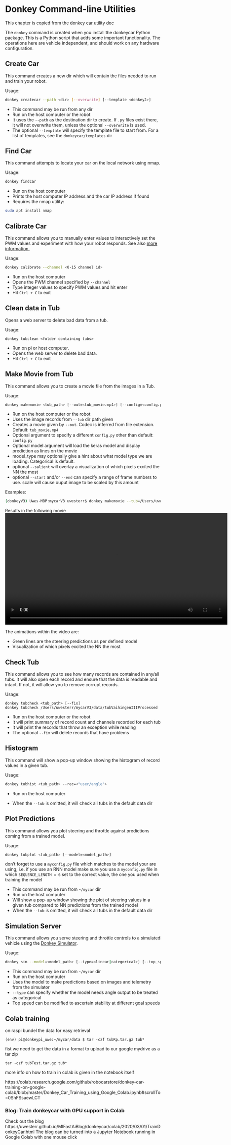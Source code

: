 
# Donkey Command-line Utilities

This chapter is copied from the [donkey car utility doc](https://github.com/autorope/donkeycar/blob/e23f8f1d2478a4d2132cd8b09e27faa00b393ff7/docs/utility/donkey.md)

The `donkey` command is created when you install the donkeycar Python package. This is a Python script that adds some important functionality. The operations here are vehicle independent, and should work on any hardware configuration.

## Create Car

This command creates a new dir which will contain the files needed to run and train your robot.

Usage:
```bash
donkey createcar --path <dir> [--overwrite] [--template <donkey2>]
```

* This command may be run from any dir
* Run on the host computer or the robot
* It uses the `--path` as the destination dir to create. If `.py` files exist there, it will not overwrite them, unless the optional `--overwrite` is used.
* The optional `--template` will specify the template file to start from. For a list of templates, see the `donkeycar/templates` dir

## Find Car

This command attempts to locate your car on the local network using nmap.

Usage:
```bash
donkey findcar
```

* Run on the host computer
* Prints the host computer IP address and the car IP address if found
* Requires the nmap utility:
```bash
sudo apt install nmap
```

## Calibrate Car

This command allows you to manually enter values to interactively set the PWM values and experiment with how your robot responds.
See also [more information.](http://docs.donkeycar.com/guide/calibrate/#calibrate-your-car)

Usage:
```bash
donkey calibrate --channel <0-15 channel id>
```

* Run on the host computer
* Opens the PWM channel specified by `--channel`
* Type integer values to specify PWM values and hit enter
* Hit `Ctrl + C` to exit

## Clean data in Tub

Opens a web server to delete bad data from a tub.

Usage:
```
donkey tubclean <folder containing tubs>
```

* Run on pi or host computer.
* Opens the web server to delete bad data.
* Hit `Ctrl + C` to exit


## Make Movie from Tub

This command allows you to create a movie file from the images in a Tub.

Usage:
```bash
donkey makemovie <tub_path> [--out=<tub_movie.mp4>] [--config=<config.py>] [--model=<model path>] [--model_type=(linear|categorical|rnn|imu|behavior|3d)] [--start=0] [--end=-1] [--scale=2] [--salient]
```

* Run on the host computer or the robot
* Uses the image records from `--tub` dir path given
* Creates a movie given by `--out`. Codec is inferred from file extension. Default: `tub_movie.mp4`
* Optional argument to specify a different `config.py` other than default: `config.py`
* Optional model argument will load the keras model and display prediction as lines on the movie
* model_type may optionally give a hint about what model type we are loading. Categorical is default.
* optional `--salient` will overlay a visualization of which pixels excited the NN the most
* optional `--start` and/or `--end` can specify a range of frame numbers to use.
scale will cause ouput image to be scaled by this amount

Examples:
```bash
(donkeyV3) Uwes-MBP:mycarV3 uwesterr$ donkey makemovie --tub=/Users/uwesterr/mycarV3/data/tubVaihingenIIIProcessed  --out=VaihingenTubMovieV3.mp4 --config=config.py --model=/Users/uwesterr/mycarV3/vaihingenIII.h5  --type=linear --start=0 --end=1000 --salient
```

Results in the following movie
<video width="720" controls>
  <source src="images/VaihingenTubMovieV3WithSteeringAndSalientLong.mp4" type="video/mp4">
</video>

The animations within the video are:

- Green lines are the steering predictions as per defined model
- Visualization of which pixels excited the NN the most

## Check Tub {#tubclean}

This command allows you to see how many records are contained in any/all tubs. It will also open each record and ensure that the data is readable and intact. If not, it will allow you to remove corrupt records.

Usage:
```
donkey tubcheck <tub_path> [--fix]
donkey tubcheck /Users/uwesterr/mycarV3/data/tubVaihingenIIIProcessed  
```

* Run on the host computer or the robot
* It will print summary of record count and channels recorded for each tub
* It will print the records that throw an exception while reading
* The optional `--fix` will delete records that have problems


## Histogram

This command will show a pop-up window showing the histogram of record values in a given tub.


Usage:
```bash
donkey tubhist <tub_path> --rec=<"user/angle">
```

* Run on the host computer

* When the `--tub` is omitted, it will check all tubs in the default data dir


## Plot Predictions

This command allows you plot steering and throttle against predictions coming from a trained model.

Usage:
```bash
donkey tubplot <tub_path> [--model=<model_path>]
```

don't forget to use a `myconfig.py` file which matches to the model your are using, i.e. if you use an RNN model make sure you use a `myconfig.py` file in which `SEQUENCE_LENGTH = 6` set to the correct value, the one you used when training the model

* This command may be run from `~/mycar` dir
* Run on the host computer
* Will show a pop-up window showing the plot of steering values in a given tub compared to NN predictions from the trained model
* When the `--tub` is omitted, it will check all tubs in the default data dir


## Simulation Server

This command allows you serve steering and throttle controls to a simulated vehicle using the [Donkey Simulator](/guide/simulator.md).

Usage:
```bash
donkey sim --model=<model_path> [--type=<linear|categorical>] [--top_speed=<speed>] [--config=<config.py>]
```

* This command may be run from `~/mycar` dir
* Run on the host computer
* Uses the model to make predictions based on images and telemetry from the simulator
* `--type` can specify whether the model needs angle output to be treated as categorical
* Top speed can be modified to ascertain stability at different goal speeds

## Colab training

on raspi bundel the data for easy retrieval

```
(env) pi@donkeypi_uwe:~/mycar/data $ tar -czf tubRp.tar.gz tub*

```


fist we need to get the data in a format to upload to our google mydrive as a tar zip 
```
tar -czf tubTest.tar.gz tub*
```

more info on how to train in colab is given in the notebook itself

https://colab.research.google.com/github/robocarstore/donkey-car-training-on-google-colab/blob/master/Donkey_Car_Training_using_Google_Colab.ipynb#scrollTo=0ShFSsaewLCT

### Blog: Train donkeycar with GPU support in Colab 

Check out the blog https://uwesterr.github.io/MlFastAiBlog/donkeycar/colab/2020/03/01/TrainDonkeyCar.html
The blog can be turned into a Jupyter Notebook running in Google Colab with one mouse click



